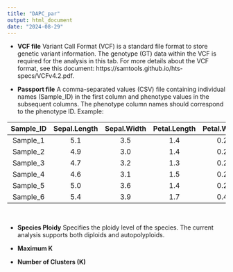 ```yaml
---
title: "DAPC_par"
output: html_document
date: "2024-08-29"
---
```


* **VCF file**
Variant Call Format (VCF) is a standard file format to store genetic variant information. The genotype (GT) data within the VCF is required for the analysis in this tab. For more details about the VCF format, see this document: https://samtools.github.io/hts-specs/VCFv4.2.pdf. 

* **Passport file**
A comma-separated values (CSV) file containing individual names (Sample_ID) in the first column and phenotype values in the subsequent columns. The phenotype column names should correspond to the phenotype ID. Example: 

<center>

|Sample_ID | Sepal.Length| Sepal.Width| Petal.Length| Petal.Width|Species |
|:---------:|:------------:|:-----------:|:------------:|:-----------:|:-------:|
|Sample_1  |          5.1|         3.5|          1.4|         0.2|versicolor   |
|Sample_2  |          4.9|         3.0|          1.4|         0.2|setosa  |
|Sample_3  |          4.7|         3.2|          1.3|         0.2|setosa  |
|Sample_4  |          4.6|         3.1|          1.5|         0.2|setosa  |
|Sample_5  |          5.0|         3.6|          1.4|         0.2|setosa  |
|Sample_6  |          5.4|         3.9|          1.7|         0.4|setosa  |

</center>

&nbsp;

* **Species Ploidy**
Specifies the ploidy level of the species. The current analysis supports both diploids and autopolyploids. 

* **Maximum K**

* **Number of Clusters (K)** 
